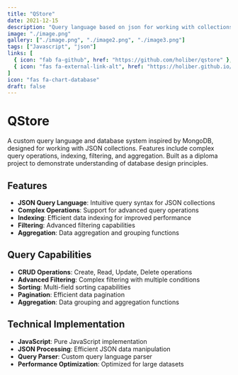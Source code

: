```yaml
---
title: "QStore"
date: 2021-12-15
description: "Query language based on json for working with collections. Diploma project inspired by MongoDB"
image: "./image.png"
gallery: ["./image.png", "./image2.png", "./image3.png"]
tags: ["Javascript", "json"]
links: [
  { icon: "fab fa-github", href: "https://github.com/holiber/qstore" },
  { icon: "fas fa-external-link-alt", href: "https://holiber.github.io/qstore/" }
]
icon: "fas fa-chart-database"
draft: false
---
```


# QStore

A custom query language and database system inspired by MongoDB, designed for working with JSON collections. Features include complex query operations, indexing, filtering, and aggregation. Built as a diploma project to demonstrate understanding of database design principles.

## Features

- **JSON Query Language**: Intuitive query syntax for JSON collections
- **Complex Operations**: Support for advanced query operations
- **Indexing**: Efficient data indexing for improved performance
- **Filtering**: Advanced filtering capabilities
- **Aggregation**: Data aggregation and grouping functions

## Query Capabilities

- **CRUD Operations**: Create, Read, Update, Delete operations
- **Advanced Filtering**: Complex filtering with multiple conditions
- **Sorting**: Multi-field sorting capabilities
- **Pagination**: Efficient data pagination
- **Aggregation**: Data grouping and aggregation functions

## Technical Implementation

- **JavaScript**: Pure JavaScript implementation
- **JSON Processing**: Efficient JSON data manipulation
- **Query Parser**: Custom query language parser
- **Performance Optimization**: Optimized for large datasets
